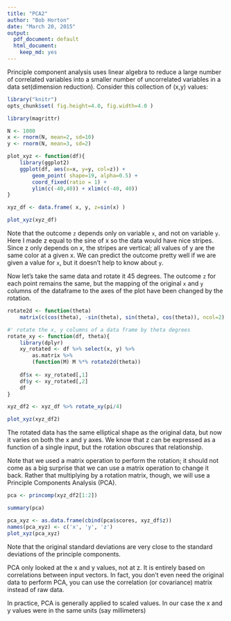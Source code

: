 ```yaml
---
title: "PCA2"
author: "Bob Horton"
date: "March 20, 2015"
output:
  pdf_document: default
  html_document:
    keep_md: yes
---
```


Principle component analysis uses linear algebra to reduce a large number of correlated variables into a smaller number of uncorrelated variables  in a data set(dimension reduction). Consider this collection of (x,y) values:
```r
library("knitr")
opts_chunk$set( fig.height=4.0, fig.width=4.0 )
```
```r
library(magrittr)

N <- 1000
x <- rnorm(N, mean=2, sd=10)
y <- rnorm(N, mean=3, sd=2)

plot_xyz <- function(df){
    library(ggplot2)
    ggplot(df, aes(x=x, y=y, col=z)) + 
        geom_point( shape=19, alpha=0.5) + 
        coord_fixed(ratio = 1) + 
        ylim(c(-40,40)) + xlim(c(-40, 40))
}

xyz_df <- data.frame( x, y, z=sin(x) )

plot_xyz(xyz_df)
```

Note that the outcome `z` depends only on variable `x`, and not on variable `y`. Here I made z equal to the sine of x so the data would have nice stripes. Since z only depends on x, the stripes are vertical; all values of y are the same color at a given x. We can predict the outcome pretty well if we are given a value for `x`, but it doesn't help to know about `y`.

Now let's take the same data and rotate it 45 degrees. The outcome `z` for each point remains the same, but the mapping of the original `x` and `y` columns of the dataframe to the axes of the plot have been changed by the rotation.

```r
rotate2d <- function(theta)
    matrix(c(cos(theta), -sin(theta), sin(theta), cos(theta)), ncol=2)

#' rotate the x, y columns of a data frame by theta degrees
rotate_xy <- function(df, theta){
    library(dplyr)
    xy_rotated <- df %>% select(x, y) %>%
        as.matrix %>% 
        (function(M) M %*% rotate2d(theta))
    
    df$x <- xy_rotated[,1]
    df$y <- xy_rotated[,2]
    df
}

xyz_df2 <- xyz_df %>% rotate_xy(pi/4)

plot_xyz(xyz_df2)

```

The rotated data has the same elliptical shape as the original data, but now it varies on both the x and y axes. We know that z can be expressed as a function of a single input, but the rotation obscures that relationship.

Note that we used a matrix operation to perform the rotation; it should not come as a big surprise that we can use a matrix operation to change it back. Rather that multiplying by a rotation matrix, though, we will use a Principle Components Analysis (PCA).

```r
pca <- princomp(xyz_df2[1:2])

summary(pca)

pca_xyz <- as.data.frame(cbind(pca$scores, xyz_df$z))
names(pca_xyz) <- c('x', 'y', 'z')
plot_xyz(pca_xyz)
```

Note that the original standard deviations are very close to the standard deviations of the principle components.

PCA only looked at the x and y values, not at z. It is entirely based on correlations between input vectors. In fact, you don't even need the original data to perform PCA, you can use the correlation (or covariance) matrix instead of raw data.

In practice, PCA is generally applied to scaled values. In our case the x and y values were in the same units (say millimeters)


